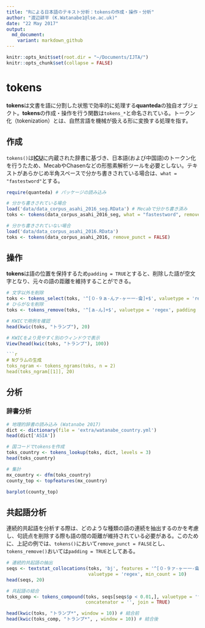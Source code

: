 ```yaml
---
title: "Rによる日本語のテキスト分析：tokensの作成・操作・分析"
author: "渡辺耕平 (K.Watanabe1@lse.ac.uk)"
date: "22 May 2017"
output:
  md_document:
    variant: markdown_github
---
```


```r
knitr::opts_knit$set(root.dir = "~/Documents/IJTA/")
knitr::opts_chunk$set(collapse = FALSE)
```
# tokens
**tokens**は文書を語に分割した状態で効率的に処理する**quanteda**の独自オブジェクト。**tokens**の作成・操作を行う関数は`tokens_*`と命名されている。トークン化（tokenization）とは、自然言語を機械が扱える形に変換する処理を指す。

## 作成
`tokens()`は[**ICU**](http://site.icu-project.org)に内蔵された辞書に基づき、日本語(および中国語)のトークン化を行うたため、MecabやChasenなどの形態素解析ツールを必要としない。テキストがあらかじめ半角スペースで分かち書きされている場合は、`what = "fastestword"`とする。

```r
require(quanteda) # パッケージの読み込み
```
```r
# 分かち書きされている場合
load('data/data_corpus_asahi_2016_seg.RData') # Mecabで分かち書き済み
toks <- tokens(data_corpus_asahi_2016_seg, what = "fastestword", remove_punct = FALSE)

# 分かち書きされていない場合
load('data/data_corpus_asahi_2016.RData') 
toks <- tokens(data_corpus_asahi_2016, remove_punct = FALSE)
```

## 操作
**tokens**は語の位置を保持するため`padding = TRUE`とすると、削除した語が空文字となり、元々の語の距離を維持することができる。
```r
# 文字以外を削除
toks <- tokens_select(toks, '^[０-９ぁ-んァ-ヶー一-龠]+$', valuetype = 'regex', padding = TRUE)
# ひらがなを削除
toks <- tokens_remove(toks, '^[ぁ-ん]+$', valuetype = 'regex', padding = TRUE)

# KWICで用例を確認
head(kwic(toks, "トランプ"), 20)
```
```r
# KWICをより見やすく別のウィンドウで表示
View(head(kwic(toks, "トランプ"), 100))

```r
# Nグラムの生成
toks_ngram <- tokens_ngrams(toks, n = 2)
head(toks_ngram[[1]], 20)
```

## 分析
### 辞書分析
```r
# 地理的辞書の読み込み (Watanabe 2017)
dict <- dictionary(file = 'extra/watanabe_country.yml')
head(dict['ASIA'])

# 国コードでtokensを作成
toks_country <- tokens_lookup(toks, dict, levels = 3) 
head(toks_country)

# 集計
mx_country <- dfm(toks_country)
county_top <- topfeatures(mx_country)
```

```r
barplot(county_top)
```

## 共起語分析
連続的共起語を分析する際は、どのような種類の語の連続を抽出するのかを考慮し、句読点を削除する際も語の間の距離が維持されている必要がある。このために、上記の例では、`tokens()`において`remove_punct = FALSE`とし、`tokens_remove()`おいては`padding = TRUE`としてある。
```r
# 連続的共起語の抽出
seqs <- textstat_collocations(toks, 'bj', features = '^[０-９ァ-ヶー一-龠]+$', 
                              valuetype = 'regex', min_count = 10)
head(seqs, 20)

# 共起語の結合
toks_comp <- tokens_compound(toks, seqs[seqs$p < 0.01,], valuetype = 'fixed', 
                             concatenator = '', join = TRUE)

head(kwic(toks, "トランプ*", window = 10)) # 結合前
head(kwic(toks_comp, "トランプ*", , window = 10)) # 結合後
```

